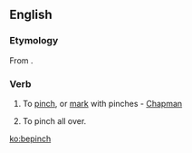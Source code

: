 ==English==

===Etymology===
From {{prefix|be|pinch}}.

===Verb===
{{en-verb|bepinch|es}}

# {{transitive|archaic}} To [[pinch]], or [[mark]] with pinches - [[Chapman]]
# {{transitive|dialectal}} To pinch all over.

[[ko:bepinch]]